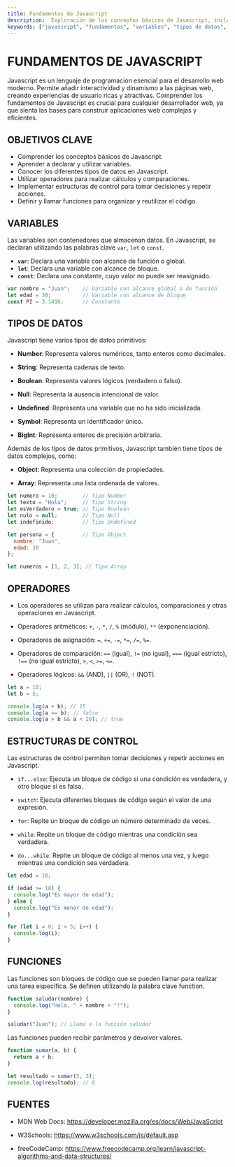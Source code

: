 ```yaml
---
title: Fundamentos de Javascript
description:  Exploración de los conceptos básicos de Javascript, incluyendo variables, tipos de datos, operadores, estructuras de control y funciones.
keywords: ["javascript", "fundamentos", "variables", "tipos de datos", "operadores", "estructuras de control", "funciones"]
---
```


# FUNDAMENTOS DE JAVASCRIPT

Javascript es un lenguaje de programación esencial para el desarrollo web moderno. Permite añadir interactividad y dinamismo a las páginas web, creando experiencias de usuario ricas y atractivas. Comprender los fundamentos de Javascript es crucial para cualquier desarrollador web, ya que sienta las bases para construir aplicaciones web complejas y eficientes.

## OBJETIVOS CLAVE

*   Comprender los conceptos básicos de Javascript.
*   Aprender a declarar y utilizar variables.
*   Conocer los diferentes tipos de datos en Javascript.
*   Utilizar operadores para realizar cálculos y comparaciones.
*   Implementar estructuras de control para tomar decisiones y repetir acciones.
*   Definir y llamar funciones para organizar y reutilizar el código.

## VARIABLES

Las variables son contenedores que almacenan datos. En Javascript, se declaran utilizando las palabras clave `var`, `let` o `const`.

*   **`var`**: Declara una variable con alcance de función o global.
*   **`let`**: Declara una variable con alcance de bloque.
*   **`const`**: Declara una constante, cuyo valor no puede ser reasignado.

```javascript
var nombre = "Juan";    // Variable con alcance global o de función
let edad = 30;          // Variable con alcance de bloque
const PI = 3.1416;      // Constante
```

## TIPOS DE DATOS

Javascript tiene varios tipos de datos primitivos:

* **Number**: Representa valores numéricos, tanto enteros como decimales.

* **String**: Representa cadenas de texto.

* **Boolean**: Representa valores lógicos (verdadero o falso).

* **Null**: Representa la ausencia intencional de valor.

* **Undefined**: Representa una variable que no ha sido inicializada.

* **Symbol**: Representa un identificador único.

* **BigInt**: Representa enteros de precisión arbitraria.

Además de los tipos de datos primitivos, Javascript también tiene tipos de datos complejos, como:

* **Object**: Representa una colección de propiedades.

* **Array**: Representa una lista ordenada de valores.

```javascript
let numero = 10;        // Tipo Number
let texto = "Hola";     // Tipo String
let esVerdadero = true; // Tipo Boolean
let nulo = null;        // Tipo Null
let indefinido;         // Tipo Undefined

let persona = {         // Tipo Object
  nombre: "Juan",
  edad: 30
};

let numeros = [1, 2, 3]; // Tipo Array
```

## OPERADORES

* Los operadores se utilizan para realizar cálculos, comparaciones y otras operaciones en Javascript.

* Operadores aritméticos: `+`, `-`, `*`, `/`, `%` (módulo), `**` (exponenciación).

* Operadores de asignación: `=`, `+=`, `-=`, `*=`, `/=`, `%=`.

* Operadores de comparación: `==` (igual), `!=` (no igual), `===` (igual estricto), `!==` (no igual estricto), `>`, `<`, `>=`, `<=`.

* Operadores lógicos: `&&` (AND), `||` (OR), `!` (NOT).

```javascript
let a = 10;
let b = 5;

console.log(a + b); // 15
console.log(a == b); // false
console.log(a > b && a < 20); // true
```

## ESTRUCTURAS DE CONTROL

Las estructuras de control permiten tomar decisiones y repetir acciones en Javascript.

* `if...else`: Ejecuta un bloque de código si una condición es verdadera, y otro bloque si es falsa.

* `switch`: Ejecuta diferentes bloques de código según el valor de una expresión.

* `for`: Repite un bloque de código un número determinado de veces.

* `while`: Repite un bloque de código mientras una condición sea verdadera.

* `do...while`: Repite un bloque de código al menos una vez, y luego mientras una condición sea verdadera.

```javascript
let edad = 18;

if (edad >= 18) {
  console.log("Es mayor de edad");
} else {
  console.log("Es menor de edad");
}

for (let i = 0; i < 5; i++) {
  console.log(i);
}
```

## FUNCIONES

Las funciones son bloques de código que se pueden llamar para realizar una tarea específica. Se definen utilizando la palabra clave function.

```javascript
function saludar(nombre) {
  console.log("Hola, " + nombre + "!");
}

saludar("Juan"); // Llama a la función saludar
```

Las funciones pueden recibir parámetros y devolver valores.

```javascript
function sumar(a, b) {
  return a + b;
}

let resultado = sumar(5, 3);
console.log(resultado); // 8
```

## FUENTES

* MDN Web Docs: https://developer.mozilla.org/es/docs/Web/JavaScript

* W3Schools: https://www.w3schools.com/js/default.asp

* freeCodeCamp: https://www.freecodecamp.org/learn/javascript-algorithms-and-data-structures/